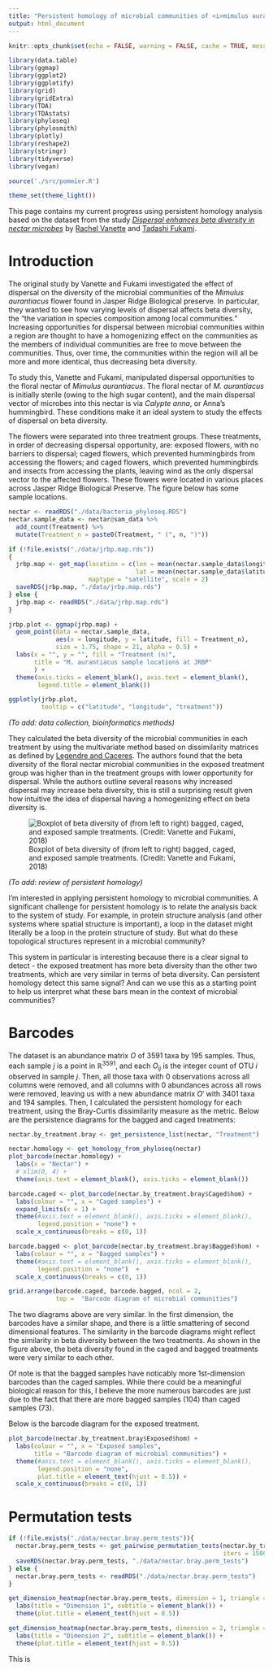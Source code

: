 ```yaml
---
title: "Persistent homology of microbial communities of <i>mimulus aurantiacus</i>"
output: html_document
---
```


```r
knitr::opts_chunk$set(echo = FALSE, warning = FALSE, cache = TRUE, message = FALSE)
```

```r
library(data.table)
library(ggmap)
library(ggplot2)
library(ggplotify)
library(grid)
library(gridExtra)
library(TDA)
library(TDAstats)
library(phyloseq)
library(phylosmith)
library(plotly)
library(reshape2)
library(stringr)
library(tidyverse)
library(vegan)

source('./src/pommier.R')

theme_set(theme_light())

```

This page contains my current progress using persistent homology analysis based on the dataset from the study [*Dispersal enhances beta diversity in nectar microbes*](https://www.ncbi.nlm.nih.gov/pubmed/28597955) by [Rachel Vanette](http://entomology.ucdavis.edu/Faculty/Rachel_Vannette/) and [Tadashi Fukami](https://web.stanford.edu/~fukamit/). 

# Introduction

The original study by Vanette and Fukami investigated the effect of dispersal on the diversity of the microbial communities of the *Mimulus aurantiacus* flower found in Jasper Ridge Biological preserve. In particular, they wanted to see how varying levels of dispersal affects beta diversity, the "the variation in species composition among local communities." Increasing opportunities for dispersal between microbial communities within a region are thought to have a homogenizing effect on the communities as the members of individual communities are free to move between the communities. Thus, over time, the communities within the region will all be more and more identical, thus decreasing beta diversity.

To study this, Vanette and Fukami, manipulated dispersal opportunities to the floral nectar of *Mimulus aurantiacus*. The floral nectar of *M. aurantiacus* is initially sterile (owing to the high sugar content), and the main dispersal vector of microbes into this nectar is via *Calypte anna*, or Anna's hummingbird. These conditions make it an ideal system to study the effects of dispersal on beta diversity.

The flowers were separated into three treatment groups. These treatments, in order of decreasing dispersal opportunity, are: exposed flowers, with no barriers to dispersal; caged flowers, which prevented hummingbirds from accessing the flowers; and caged flowers, which prevented hummingbirds and insects from accessing the plants, leaving wind as the only dispersal vector to the affected flowers. These flowers were located in various places across Jasper Ridge Biological Preserve. The figure below has some sample locations.

```r
nectar <- readRDS("./data/bacteria_phyloseq.RDS")
nectar.sample_data <- nectar@sam_data %>% 
  add_count(Treatment) %>% 
  mutate(Treatment_n = paste0(Treatment, " (", n, ")"))

if (!file.exists("./data/jrbp.map.rds"))
{
  jrbp.map <- get_map(location = c(lon = mean(nectar.sample_data$longitude), 
                                   lat = mean(nectar.sample_data$latitude)), zoom = 17, 
                      maptype = "satellite", scale = 2)
  saveRDS(jrbp.map, "./data/jrbp.map.rds")
} else {
  jrbp.map <- readRDS("./data/jrbp.map.rds")
}

```

```r
jrbp.plot <- ggmap(jrbp.map) + 
  geom_point(data = nectar.sample_data,
             aes(x = longitude, y = latitude, fill = Treatment_n), 
             size = 1.75, shape = 21, alpha = 0.5) +
  labs(x = "", y = "", fill = "Treatment (n)",
       title = "M. aurantiacus sample locations at JRBP"
       ) +
  theme(axis.ticks = element_blank(), axis.text = element_blank(),
        legend.title = element_blank())
```

```r
ggplotly(jrbp.plot,
         tooltip = c("latitude", "longitude", "treatment"))
```


*(To add: data collection, bioinformatics methods)*

They calculated the beta diversity of the microbial communities in each treatment by using the multivariate method based on dissimilarity matrices as defined by [Legendre and Caceres](https://onlinelibrary.wiley.com/doi/full/10.1111/ele.12141). The authors found that the beta diversity of the floral nectar microbial communities in the exposed treatment group was higher than in the treatment groups with lower opportunity for dispersal. While the authors outline several reasons why increased dispersal may increase beta diversity, this is still a surprising result given how intuitive the idea of dispersal having a homogenizing effect on beta diversity is.


![Boxplot of beta diversity of (from left to right) bagged, caged, and exposed sample treatments. (Credit: Vanette and Fukami, 2018)](./images/beta_disper.png)

*(To add: review of persistent homology)*

I'm interested in applying persistent homology to microbial communities. A significant challenge for persistent homology is to relate the analysis back to the system of study. For example, in protein structure analysis (and other systems where spatial structure is important), a loop in the dataset might literally be a loop in the protein structure of study. But what do these topological structures represent in a microbial community? 

This system in particular is interesting because there is a clear signal to detect - the exposed treatment has more beta diversity than the other two treatments, which are very similar in terms of beta diversity. Can persistent homology detect this same signal? And can we use this as a starting point to help us interpret what these bars mean in the context of microbial communities?

# Barcodes

The dataset is an abundance matrix $O$ of 3591 taxa by 195 samples. Thus, each sample $j$ is a point in $\mathbb{R}^{3591}$, and each $O_{ij}$ is the integer count of OTU $i$ observed in sample $j$. Then, all those taxa with 0 observations across all columns were removed, and all columns with 0 abundances across all rows were removed, leaving us with a new abundance matrix $O'$ with 3401 taxa and 194 samples. Then, I calculated the persistent homology for each treatment, using the Bray-Curtis dissimilarity measure as the metric. Below are the persistence diagrams for the bagged and caged treatments:

```r
nectar.by_treatment.bray <- get_persistence_list(nectar, "Treatment")
```


```r
nectar.homology <- get_homology_from_phyloseq(nectar)
plot_barcode(nectar.homology) + 
  labs(x = "Nectar") +
  # xlim(0, 4) + 
  theme(axis.text = element_blank(), axis.ticks = element_blank())
```

```r
barcode.caged <- plot_barcode(nectar.by_treatment.bray$Caged$hom) + 
  labs(colour = "", x = "Caged samples") +
  expand_limits(x = 1) + 
  theme(#axis.text = element_blank(), axis.ticks = element_blank(),
        legend.position = "none") +
  scale_x_continuous(breaks = c(0, 1))
```

```r
barcode.bagged <- plot_barcode(nectar.by_treatment.bray$Bagged$hom) + 
  labs(colour = "", x = "Bagged samples") +
  theme(#axis.text = element_blank(), axis.ticks = element_blank(),
        legend.position = "none")  +
  scale_x_continuous(breaks = c(0, 1))
```

```r
grid.arrange(barcode.caged, barcode.bagged, ncol = 2,
             top =  "Barcode diagram of microbial communities")
```

The two diagrams above are very similar. In the first dimension, the barcodes have a similar shape, and there is a little smattering of second dimensional features. The similarity in the barcode diagrams might reflect the similarity in beta diversity between the two treatments. As shown in the figure above, the beta diversity found in the caged and bagged treatments were very similar to each other. 

Of note is that the bagged samples have noticably more 1st-dimension barcodes than the caged samples. While there could be a meaningful biological reason for this, I believe the more numerous barcodes are just due to the fact that there are more bagged samples (104) than caged samples (73).

Below is the barcode diagram for the exposed treatment.

```r
plot_barcode(nectar.by_treatment.bray$Exposed$hom) + 
  labs(colour = "", x = "Exposed samples", 
       title = "Barcode diagram of microbial communities") +
  theme(#axis.text = element_blank(), axis.ticks = element_blank(),
        legend.position = "none",
        plot.title = element_text(hjust = 0.5)) +
  scale_x_continuous(breaks = c(0, 1))
```




# Permutation tests

```r
if (!file.exists("./data/nectar.bray.perm_tests")){
  nectar.bray.perm_tests <- get_pairwise_permutation_tests(nectar.by_treatment.bray, 
                                                           iters = 1500)
  saveRDS(nectar.bray.perm_tests, "./data/nectar.bray.perm_tests")
} else {
  nectar.bray.perm_tests <- readRDS("./data/nectar.bray.perm_tests")
}
```


```r
get_dimension_heatmap(nectar.bray.perm_tests, dimension = 1, triangle = TRUE) +   
  labs(title = "Dimension 1", subtitle = element_blank()) +
  theme(plot.title = element_text(hjust = 0.5))
```

```r
get_dimension_heatmap(nectar.bray.perm_tests, dimension = 2, triangle = TRUE) + 
  labs(title = "Dimension 2", subtitle = element_blank()) +
  theme(plot.title = element_text(hjust = 0.5)) 
```

This is 